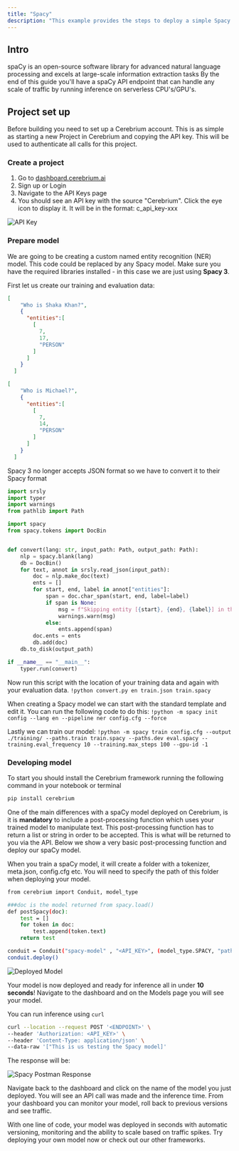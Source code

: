 ```yaml
---
title: "Spacy"
description: "This example provides the steps to deploy a simple Spacy model (from scratch!) using Cerebrium."
---
```


## Intro

spaCy is an open-source software library for advanced natural language processing and excels at large-scale information extraction tasks
By the end of this guide you'll have a spaCy API endpoint that can handle any scale of traffic by running inference on serverless CPU's/GPU's.

## Project set up

Before building you need to set up a Cerebrium account. This is as simple as
starting a new Project in Cerebrium and copying the API key. This will be used
to authenticate all calls for this project.

### Create a project

1. Go to [dashboard.cerebrium.ai](https://dashboard.cerebrium.ai)
2. Sign up or Login
3. Navigate to the API Keys page
4. You should see an API key with the source "Cerebrium". Click the eye icon to
   display it. It will be in the format: c_api_key-xxx

![API Key](/images/quickstarts/onnx-1.png)

### Prepare model

We are going to be creating a custom named entity recognition (NER) model. 
This code could be replaced by any Spacy model. Make sure you have
the required libraries installed - in this case we are just using **Spacy 3**.

First let us create our training and evaluation data:
```json
[
    "Who is Shaka Khan?",
    {
      "entities":[
        [
          7,
          17,
          "PERSON"
        ]
      ]
    }
  ]
```

```json
[
    "Who is Michael?",
    {
      "entities":[
        [
          7,
          14,
          "PERSON"
        ]
      ]
    }
  ]
```

<Note>Spacy 3 no longer accepts JSON format so we have to convert it to their Spacy format</Note>

```python
import srsly
import typer
import warnings
from pathlib import Path

import spacy
from spacy.tokens import DocBin


def convert(lang: str, input_path: Path, output_path: Path):
    nlp = spacy.blank(lang)
    db = DocBin()
    for text, annot in srsly.read_json(input_path):
        doc = nlp.make_doc(text)
        ents = []
        for start, end, label in annot["entities"]:
            span = doc.char_span(start, end, label=label)
            if span is None:
                msg = f"Skipping entity [{start}, {end}, {label}] in the following text because the character span '{doc.text[start:end]}' does not align with token boundaries:\n\n{repr(text)}\n"
                warnings.warn(msg)
            else:
                ents.append(span)
        doc.ents = ents
        db.add(doc)
    db.to_disk(output_path)

if __name__ == "__main__":
    typer.run(convert)
```

Now run this script with the location of your training data and again with your evaluation data.
```!python convert.py en train.json train.spacy```


When creating a Spacy model we can start with the standard template and edit it. You can run the following code to do this:
```!python -m spacy init config --lang en --pipeline ner config.cfg --force```


Lastly we can train our model:
```!python -m spacy train config.cfg --output ./training/ --paths.train train.spacy --paths.dev eval.spacy --training.eval_frequency 10 --training.max_steps 100 --gpu-id -1```

### Developing model

To start you should install the Cerebrium framework running the following
command in your notebook or terminal

```bash
pip install cerebrium
```

One of the main differences with a spaCy model deployed on Cerebrium, is it is **mandatory** to include a post-processing function which uses your trained model to manipulate text.
This post-processing function has to return a list or string in order to be accepted. This is what will be returned to you via the API. Below we show a very basic post-processing function
and deploy our spaCy model.

When you train a spaCy model, it will create a folder with a tokenizer, meta.json, config.cfg etc. You will need to specify the path of this folder when deploying your model.


```bash
from cerebrium import Conduit, model_type

###doc is the model returned from spacy.load()
def postSpacy(doc):
    test = []
    for token in doc:
        test.append(token.text)
    return test

conduit = Conduit("spacy-model" , "<API_KEY>", (model_type.SPACY, "path/to/trained/model/", {"post": postSpacy}))
conduit.deploy()
```

![Deployed Model](/images/quickstarts/spacy-1.png)

Your model is now deployed and ready for inference all in under **10 seconds**!
Navigate to the dashboard and on the Models page you will see your model.

You can run inference using `curl`

```bash
curl --location --request POST '<ENDPOINT>' \
--header 'Authorization: <API_KEY>' \
--header 'Content-Type: application/json' \
--data-raw '["This is us testing the Spacy model]'
```

The response will be:

![Spacy Postman Response](/images/quickstarts/spacy-2.png)

Navigate back to the dashboard and click on the name of the model you just
deployed. You will see an API call was made and the inference time. From your
dashboard you can monitor your model, roll back to previous versions and see
traffic.

With one line of code, your model was deployed in seconds with automatic
versioning, monitoring and the ability to scale based on traffic spikes. Try
deploying your own model now or check out our other frameworks.
